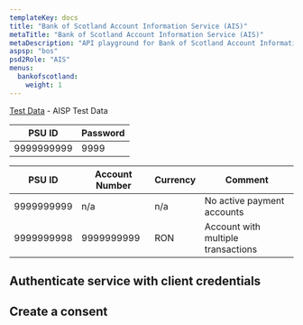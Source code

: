 ```yaml
---
templateKey: docs
title: "Bank of Scotland Account Information Service (AIS)"
metaTitle: "Bank of Scotland Account Information Service (AIS)"
metaDescription: "API playground for Bank of Scotland Account Information Service (AIS)"
aspsp: "bos"
psd2Role: "AIS"
menus:
  bankofscotland: 
    weight: 1
---
```





[Test Data](https://developer-test.raiffeisen.ro/aisp_test_data) - AISP Test Data

| PSU ID     | Password |
|------------|----------|
| 9999999999 | 9999     |


| PSU ID     | Account Number | Currency | Comment                                                      |
|------------|----------------|----------|--------------------------------------------------------------|
| 9999999999 | n/a            | n/a      | No active payment accounts                                   |
| 9999999998 | 9999999999     | RON      | Account with multiple transactions                           |

  <step>

  ## Authenticate service with client credentials

  <CreateClientCredentialsToken/>
  </step>
  <step>

  ## Create a consent

  <StepInitiateOpenBankingPayment/>
  </step>
